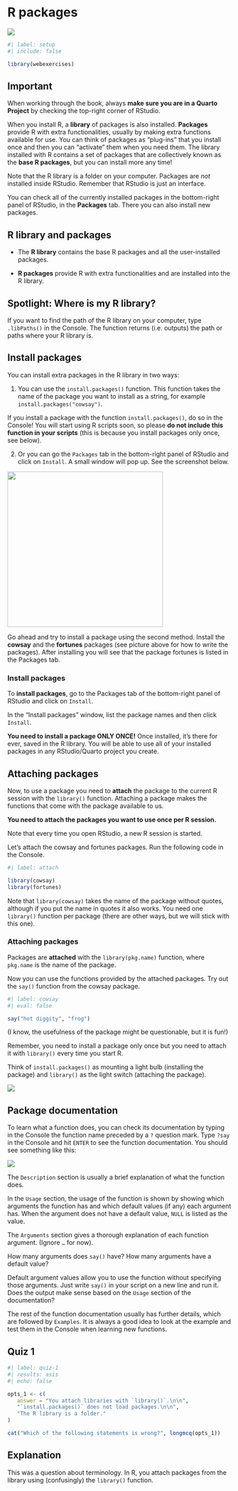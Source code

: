 # R packages {#sec-packages}

![](https://img.shields.io/badge/Area-R-green)

```r
#| label: setup
#| include: false

library(webexercises)
```

::: callout-important
## Important

When working through the book, always **make sure you are in a Quarto Project** by checking the top-right corner of RStudio.
:::

When you install R, a **library** of packages is also installed. **Packages** provide R with extra functionalities, usually by making extra functions available for use. You can think of packages as "plug-ins" that you install once and then you can "activate" them when you need them. The library installed with R contains a set of packages that are collectively known as the **base R packages**, but you can install more any time!

Note that the R library is a folder on your computer. Packages are *not* installed inside RStudio. Remember that RStudio is just an interface.

You can check all of the currently installed packages in the bottom-right panel of RStudio, in the **Packages** tab. There you can also install new packages.

::: callout-tip
## R library and packages

-   The **R library** contains the base R packages and all the user-installed packages.

-   **R packages** provide R with extra functionalities and are installed into the R library.
:::

::: callout-important
## Spotlight: Where is my R library?

If you want to find the path of the R library on your computer, type `.libPaths()` in the Console. The function returns (i.e. outputs) the path or paths where your R library is.
:::

## Install packages

You can install extra packages in the R library in two ways:

1.  You can use the `install.packages()` function. This function takes the name of the package you want to install as a string, for example `install.packages("cowsay")`.

::: callout-important
If you install a package with the function `install.packages()`, do so in the Console! You will start using R scripts soon, so please **do not include this function in your scripts** (this is because you install packages only once, see below).
:::

2.  Or you can go the `Packages` tab in the bottom-right panel of RStudio and click on `Install`. A small window will pop up. See the screenshot below.

![](img/install-packages.png){fig-align="center" width="350"}

Go ahead and try to install a package using the second method. Install the **cowsay** and the **fortunes** packages (see picture above for how to write the packages). After installing you will see that the package fortunes is listed in the Packages tab.

::: callout-tip
### Install packages

To **install packages**, go to the Packages tab of the bottom-right panel of RStudio and click on `Install`.

In the "Install packages" window, list the package names and then click `Install`.
:::

::: callout-important
**You need to install a package ONLY ONCE!** Once installed, it's there for ever, saved in the R library. You will be able to use all of your installed packages in any RStudio/Quarto project you create.
:::

## Attaching packages

Now, to use a package you need to **attach** the package to the current R session with the `library()` function. Attaching a package makes the functions that come with the package available to us.

::: callout-important
**You need to attach the packages you want to use once per R session.**

Note that every time you open RStudio, a new R session is started.
:::

Let's attach the cowsay and fortunes packages. Run the following code in the Console.

```r
#| label: attach

library(cowsay)
library(fortunes)
```

Note that `library(cowsay)` takes the name of the package without quotes, although if you put the name in quotes it also works. You need one `library()` function per package (there are other ways, but we will stick with this one).

::: callout-tip
### Attaching packages

Packages are **attached** with the `library(pkg.name)` function, where `pkg.name` is the name of the package.
:::

Now you can use the functions provided by the attached packages. Try out the `say()` function from the cowsay package.

```r
#| label: cowsay
#| eval: false

say("hot diggity", "frog")
```

(I know, the usefulness of the package might be questionable, but it is fun!)

::: callout-important
Remember, you need to install a package only once but you need to attach it with `library()` every time you start R.

Think of `install.packages()` as mounting a light bulb (installing the package) and `library()` as the light switch (attaching the package).

![](img/install-vs-attach.jpeg)
:::

## Package documentation

To learn what a function does, you can check its documentation by typing in the Console the function name preceded by a `?` question mark. Type `?say` in the Console and hit `ENTER` to see the function documentation. You should see something like this:

![](img/say-doc.png){fig-align="center"}

The `Description` section is usually a brief explanation of what the function does.

In the `Usage` section, the usage of the function is shown by showing which arguments the function has and which default values (if any) each argument has. When the argument does not have a default value, `NULL` is listed as the value.

The `Arguments` section gives a thorough explanation of each function argument. (Ignore `…` for now).

How many arguments does `say()` have? How many arguments have a default value?

Default argument values allow you to use the function without specifying those arguments. Just write `say()` in your script on a new line and run it. Does the output make sense based on the `Usage` section of the documentation?

The rest of the function documentation usually has further details, which are followed by `Examples`. It is always a good idea to look at the example and test them in the Console when learning new functions.

::: callout-note
## Quiz 1

```r
#| label: quiz-1
#| results: asis
#| echo: false

opts_1 <- c(
   answer = "You attach libraries with `library()`.\n\n",
   "`install.packages()` does not load packages.\n\n",
   "The R library is a folder."
)

cat("Which of the following statements is wrong?", longmcq(opts_1))
```
:::

::: {.callout-important collapse="true"}
## Explanation

This was a question about terminology. In R, you attach packages from the library using (confusingly) the `library()` function.
:::
